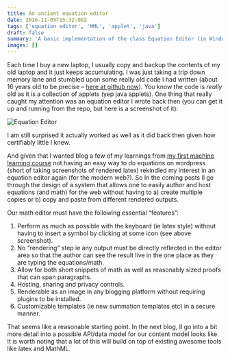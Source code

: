 ```yaml
---
title: An ancient equation editor
date: 2016-11-05T15:32:08Z
tags: ['equation editor', 'MML', 'applet', 'java']
draft: false
summary: 'A basic implementation of the class Equation Editor (in Windows) about 25 years ago in Java as an applet'
images: []
---
```



Each time I buy a new laptop, I usually copy and backup the contents of my old laptop and it just keeps accumulating.   I was just taking a trip down memory lane and stumbled upon some really old code I had written (about 16 years old to be precise – [here at github now](https://github.com/panyam/oldjava)). You know the code is *really* old as it is a collection of applets (yep java applets).   One thing that really caught my attention was an equation editor I wrote back then (you can get it up and running from the repo, but here is a screenshot of it):

<Image unoptimized={true} alt="Equation Editor" src="/static/images/equation-editor.png"
    width={762} height={411}/>

I am still surprised it actually worked as well as it did back then given how certifiably little I knew.

And given that I wanted blog a few of my learnings from [my first machine learning course](https://panyam.wordpress.com/2016/11/28/machine-learning-coursera/) not having an easy way to do equations on wordpress (short of taking screenshots of rendered latex) rekindled my interest in an equation editor again (for the modern web?).   So In the coming posts Il go through the design of a system that allows one to easily author and host equations (and math) for the web without having to a) create multiple copies or b) copy and paste from different rendered outputs.

Our math editor must have the following essential “features”:



1. Perform as much as possible with the keyboard (ie latex style) without having to insert a symbol by clicking at some icon (see above screenshot).
2. No “rendering” step ie any output must be directly reflected in the editor area so that the author can see the result live in the one place as they are typing the equations/math.
3. Allow for both short snippets of math as well as reasonably sized proofs that can span paragraphs.
4. Hosting, sharing and privacy controls.
5. Renderable as an image in any blogging platform without requiring plugins to be installed.
6. Customizable templates (ie new summation templates etc) in a secure manner.

That seems like a reasonable starting point.   In the next blog, Il go into a bit more detail into a possible API/data model for our content model looks like.   It is worth noting that a lot of this will build on top of existing awesome tools like latex and MathML.

